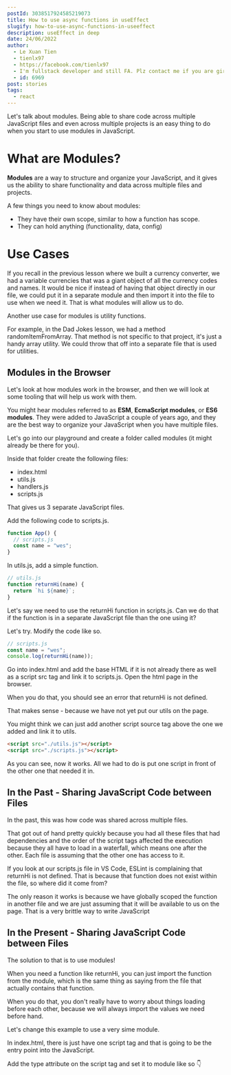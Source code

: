 ```yaml
---
postId: 3038517924585219073
title: How to use async functions in useEffect
slugify: how-to-use-async-functions-in-useeffect
description: useEffect in deep
date: 24/06/2022
author:
  - Le Xuan Tien
  - tienlx97
  - https://facebook.com/tienlx97
  - I'm fullstack developer and still FA. Plz contact me if you are girl
  - id: 6969
post: stories
tags:
  - react
---
```



Let's talk about modules. Being able to share code across multiple JavaScript files and even across multiple projects is an easy thing to do when you start to use modules in JavaScript.

# What are Modules?

**Modules** are a way to structure and organize your JavaScript, and it gives us the ability to share functionality and data across multiple files and projects.

A few things you need to know about modules:

<Ul>
  <Li>They have their own scope, similar to how a function has scope.</Li>
  <Li>They can hold anything (functionality, data, config)</Li>
</Ul>

# Use Cases

If you recall in the previous lesson where we built a currency converter, we had a variable <InlineCode>currencies</InlineCode> that was a giant object of all the currency codes and names. It would be nice if instead of having that object directly in our file, we could put it in a separate module and then import it into the file to use when we need it. That is what modules will allow us to do.

Another use case for modules is utility functions.

For example, in the Dad Jokes lesson, we had a method <InlineCode>randomItemFromArray</InlineCode>. That method is not specific to that project, it's just a handy array utility. We could throw that off into a separate file that is used for utilities.

## Modules in the Browser

Let's look at how modules work in the browser, and then we will look at some tooling that will help us work with them.

You might hear modules referred to as **ESM**, **EcmaScript modules**, or **ES6 modules**. They were added to JavaScript a couple of years ago, and they are the best way to organize your JavaScript when you have multiple files.

Let's go into our playground and create a folder called <InlineCode>modules</InlineCode> (it might already be there for you).

Inside that folder create the following files:

<Ul>
  <Li>index.html</Li>
  <Li>utils.js</Li>
  <Li>handlers.js</Li>
  <Li>scripts.js</Li>
</Ul>

That gives us 3 separate JavaScript files.

Add the following code to <InlineCode>scripts.js</InlineCode>.

```js filename="scripts.js"
function App() {
  // scripts.js
  const name = "wes";
}
```

In <InlineCode>utils.js</InlineCode>, add a simple function.

```js
// utils.js
function returnHi(name) {
  return `hi ${name}`;
}
```

Let's say we need to use the <InlineCode>returnHi</InlineCode> function in <InlineCode>scripts.js</InlineCode>. Can we do that if the function is in a separate JavaScript file than the one using it?

Let's try. Modify the code like so.

```js
// scripts.js
const name = "wes";
console.log(returnHi(name));
```

Go into <InlineCode>index.html</InlineCode> and add the base HTML if it is not already there as well as a script src tag and link it to <InlineCode>scripts.js</InlineCode>. Open the html page in the browser.

When you do that, you should see an error that <InlineCode>returnHi</InlineCode> is not defined.

That makes sense - because we have not yet put our <InlineCode>utils</InlineCode> on the page.

You might think we can just add another script source tag above the one we added and link it to utils.

```html
<script src="./utils.js"></script>
<script src="./scripts.js"></script>
```

As you can see, now it works. All we had to do is put one script in front of the other one that needed it in.

## In the Past - Sharing JavaScript Code between Files

In the past, this was how code was shared across multiple files.

That got out of hand pretty quickly because you had all these files that had dependencies and the order of the script tags affected the execution because they all have to load in a waterfall, which means one after the other. Each file is assuming that the other one has access to it.

If you look at our <InlineCode>scripts.js</InlineCode> file in VS Code, ESLint is complaining that returnHi is not defined. That is because that function does not exist within the file, so where did it come from?

The only reason it works is because we have globally scoped the function in another file and we are just assuming that it will be available to us on the page. That is a very brittle way to write JavaScript

## In the Present - Sharing JavaScript Code between Files

The solution to that is to use modules!

When you need a function like <InlineCode>returnHi</InlineCode>, you can just import the function from the module, which is the same thing as saying from the file that actually contains that function.

When you do that, you don't really have to worry about things loading before each other, because we will always import the values we need before hand.

Let's change this example to use a very sime module.

In <InlineCode>index.html</InlineCode>, there is just have one script tag and that is going to be the entry point into the JavaScript.

Add the type attribute on the script tag and set it to <InlineCode>module</InlineCode> like so 👇
